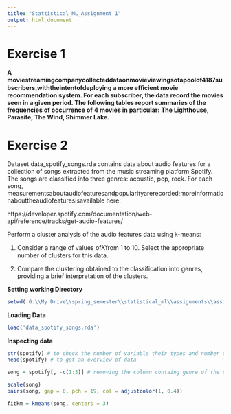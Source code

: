 ```yaml
---
title: "Stattistical_ML_Assignment 1"
output: html_document
---
```


# Exercise 1

__A moviestreamingcompanycollecteddataonmovieviewingsofapoolof4187subscribers,withtheintentofdeploying a more eﬀicient movie recommendation system. For each subscriber, the data record the movies seen in a given period. The following tables report summaries of the frequencies of occurrence of 4 movies in particular: The Lighthouse, Parasite, The Wind, Shimmer Lake.__



# Exercise 2 
Dataset data_spotify_songs.rda contains data about audio features for a collection of songs extracted from the music streaming platform Spotify. The songs are classified into three genres: acoustic, pop, rock. For each song, measurementsaboutaudiofeaturesandpopularityarerecorded;moreinformationabouttheaudiofeaturesisavailable here:

https://developer.spotify.com/documentation/web-api/reference/tracks/get-audio-features/

Perform a cluster analysis of the audio features data using k-means: 

1. Consider a range of values of𝐾from 1 to 10. Select the appropriate number of clusters for this data.

2. Compare the clustering obtained to the classification into genres, providing a brief interpretation of the clusters.


__Setting working Directory__
```r
setwd('G:\\My Drive\\spring_semester\\statistical_ml\\assignments\\assignment1')
```


__Loading Data__
```r
load('data_spotify_songs.rda')
```

__Inspecting data__
```r

str(spotify) # to check the number of variable their types and number of observations in the data.
head(spotify) # to get an overview of data

song = spotify[, -c(1:3)] # removing the column containg genre of the songs and other factor variables like song name and artist.

scale(song)
pairs(song, gap = 0, pch = 19, col = adjustcolor(1, 0.4))
```

```r
fitkm = kmeans(song, centers = 3)


```

